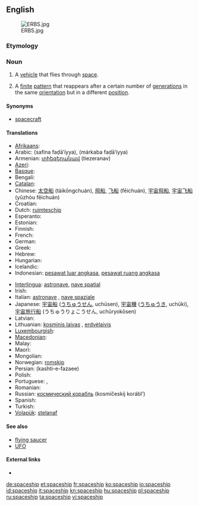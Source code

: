 ==English==
[[File:ERBS.jpg|thumb]]

===Etymology===
{{compound|space|ship}}

===Noun===
{{en-noun}}

# A [[vehicle]] that flies through [[space]].
# {{context|cellular automata}} A [[finite]] [[pattern]] that reappears after a certain number of [[generation]]s in the same [[orientation]] but in a different [[position]].

====Synonyms====
* [[spacecraft]]

====Translations====
{{trans-top|vehicle that flies through space}}
* [[Afrikaans]]: {{t|af|ruimteskip|xs=Afrikaans}}
* Arabic: {{Arab|[[سفينة فضائية]]}} (safína faḍā’íyya), {{Arab|[[مركبة فضائية]]}} (márkaba faḍāʼíyya)
* Armenian: [[տիեզերանավ]] (tiezeranav)
* [[Azeri]]: {{t|az|kosmik gəmi|xs=Azeri}}
* [[Basque]]: {{t|eu|espazio-ontzi|xs=Basque}}
* Bengali: {{t|bn|মহাকাশযান|sc=Beng|xs=Bengali}}
* [[Catalan]]: {{t|ca|nau espacial}}
* Chinese: [[太空船]] (tàikōngchuán), [[飛船]], [[飞船]] (fēichuán), [[宇宙飛船]], [[宇宙飞船]] (yǔzhòu fēichuán)
* Croatian: {{t|hr|svemirski brod}}
* Dutch: [[ruimteschip]] {{n}}
* Esperanto: {{t-|eo|kosmoŝipo|xs=Esperanto}}
* Estonian: {{t|et|kosmoselaev}}
* Finnish: {{t+|fi|avaruusalus}}
* French: {{t+|fr|vaisseau spatial|m}}
* German: {{t+|de|Raumschiff|n}}
* Greek: {{t+|el|διαστημόπλοιο|n|tr=diastimóploio}}
* Hebrew: {{t|he|ספינת-חלל }}
* Hungarian: {{t+|hu|űrhajó}}
* Icelandic: {{t+|is|geimskip|n}}
* Indonesian: [[pesawat luar angkasa]], [[pesawat ruang angkasa]]
{{trans-mid}}
* [[Interlingua]]: [[astronave]], [[nave spatial]]
* Irish: {{t|ga|spásárthach|xs=Irish}}
* Italian: [[astronave]] {{f}}, [[nave spaziale]] {{m}}
* Japanese: [[宇宙船]] ([[うちゅうせん]], uchūsen), [[宇宙機]] ([[うちゅうき]], uchūki), [[宇宙旅行船]] (うちゅうりょこうせん, uchūryokōsen)
* Latvian: {{t|lv|kosmosa kuģis|xs=Latvian}}
* Lithuanian: [[kosminis laivas]] {{m}}, [[erdvėlaivis]] {{m}}
* [[Luxembourgish]]: {{t|lb|Raumschëff|xs=Luxembourgish}}
* [[Macedonian]]: {{t|mk|вселенски брод}}
* Malay: {{t|ms|kapal angkasa lepas |xs=Malay}}
* Maori: {{t|mi|waka ātea|xs=Maori}}
* Mongolian: {{t|mn|сансрын хөлөг |sc=Cyrl|xs=Mongolian}}
* Norwegian: [[romskip]] {{n}}
* Persian: {{fa-Arab|[[کشتی فضایی]]}} (kashti-e-fazaee)
* Polish: {{t|pl|statek kosmiczny}}
* Portuguese: {{t+|pt|espaçonave|f}}, {{t-|pt|nave espacial|f}}
* Romanian: {{t|ro| navă cosmică}}
* Russian: [[космический корабль]] (kosmíčeskij korábl’) {{m}}
* Spanish: {{t-|es|nave espacial|f}}
* Turkish: {{t+|tr|uzay gemisi}}
* [[Volapük]]: [[stelanaf]]
{{trans-bottom}}

====See also====
* [[flying saucer]]
* [[UFO]]

====External links====
* {{pedia}}

[[de:spaceship]]
[[et:spaceship]]
[[fr:spaceship]]
[[ko:spaceship]]
[[io:spaceship]]
[[id:spaceship]]
[[it:spaceship]]
[[kn:spaceship]]
[[hu:spaceship]]
[[pl:spaceship]]
[[ru:spaceship]]
[[ta:spaceship]]
[[vi:spaceship]]